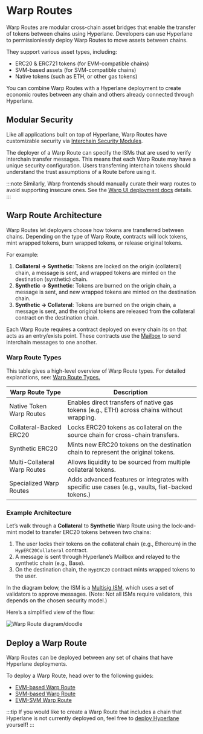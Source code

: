 # Warp Routes

Warp Routes are modular cross-chain asset bridges that enable the transfer of tokens between chains using Hyperlane. Developers can use Hyperlane to permissionlessly deploy Warp Routes to move assets between chains.

They support various asset types, including:

- ERC20 & ERC721 tokens (for EVM-compatible chains)
- SVM-based assets (for SVM-compatible chains)
- Native tokens (such as ETH, or other gas tokens)

You can combine Warp Routes with a Hyperlane deployment to create economic routes between any chain and others already connected through Hyperlane.

## Modular Security

Like all applications built on top of Hyperlane, Warp Routes have customizable security via [Interchain Security Modules](../../protocol/ISM/modular-security.mdx).

The deployer of a Warp Route can specify the ISMs that are used to verify interchain transfer messages. This means that each Warp Route may have a unique security configuration. Users transferring interchain tokens should understand the trust assumptions of a Route before using it.

:::note
Similarly, Warp frontends should manually curate their warp routes to avoid supporting insecure ones. See the [Warp UI deployment docs](../../guides/deploy-warp-route-UI.mdx) details.
:::

## Warp Route Architecture

Warp Routes let deployers choose how tokens are transferred between chains. Depending on the type of Warp Route, contracts will lock tokens, mint wrapped tokens, burn wrapped tokens, or release original tokens.

For example:

1. **Collateral → Synthetic**: Tokens are locked on the origin (collateral) chain, a message is sent, and wrapped tokens are minted on the destination (synthetic) chain.
2. **Synthetic → Synthetic**: Tokens are burned on the origin chain, a message is sent, and new wrapped tokens are minted on the destination chain.
3. **Synthetic → Collateral**: Tokens are burned on the origin chain, a message is sent, and the original tokens are released from the collateral contract on the destination chain.

Each Warp Route requires a contract deployed on every chain its on that acts as an entry/exists point. These contracts use the [Mailbox](../mailbox.mdx) to send interchain messages to one another.

### Warp Route Types

This table gives a high-level overview of Warp Route types. For detailed explanations, see: [Warp Route Types.](warp-routes-types.mdx)

| **Warp Route Type**          | **Description**                                                                                  |
| ---------------------------- | ------------------------------------------------------------------------------------------------ |
| Native Token Warp Routes     | Enables direct transfers of native gas tokens (e.g., ETH) across chains without wrapping.        |
| Collateral-Backed ERC20      | Locks ERC20 tokens as collateral on the source chain for cross-chain transfers.                  |
| Synthetic ERC20              | Mints new ERC20 tokens on the destination chain to represent the original tokens.                |
| Multi-Collateral Warp Routes | Allows liquidity to be sourced from multiple collateral tokens.                                  |
| Specialized Warp Routes      | Adds advanced features or integrates with specific use cases (e.g., vaults, fiat-backed tokens.) |

### Example Architecture

Let’s walk through a **Collateral** to **Synthetic** Warp Route using the lock-and-mint model to transfer ERC20 tokens between two chains:

1. The user locks their tokens on the collateral chain (e.g., Ethereum) in the `HypERC20Collateral` contract.
2. A message is sent through Hyperlane’s Mailbox and relayed to the synthetic chain (e.g., Base).
3. On the destination chain, the `HypERC20` contract mints wrapped tokens to the user.

In the diagram below, the ISM is a [Multisig ISM](/docs/protocol/ISM/multisig-ISM), which uses a set of validators to approve messages. (Note: Not all ISMs require validators, this depends on the chosen security model.)

Here’s a simplified view of the flow:

![Warp Route diagram/doodle](/img/warp-route-flow.png)

## Deploy a Warp Route

Warp Routes can be deployed between any set of chains that have Hyperlane deployments.

To deploy a Warp Route, head over to the following guides:

- [EVM-based Warp Route](/docs/guides/deploy-warp-route)
- [SVM-based Warp Route](/docs/guides/deploy-svm-warp-route)
- [EVM-SVM Warp Route](/docs/guides/deploy-evm-svm-warp-route)

:::tip
If you would like to create a Warp Route that includes a chain that Hyperlane is not currently deployed on, feel free to [deploy Hyperlane](../../deploy-hyperlane.mdx) yourself!
:::

